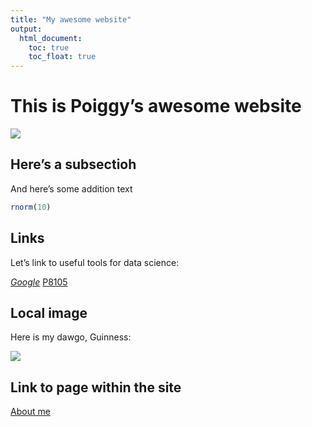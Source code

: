 ```yaml
---
title: "My awesome website"
output: 
  html_document:
    toc: true
    toc_float: true
---
```


# This is Poiggy's awesome website

![](https://media.giphy.com/media/drXGoW1iudhKw/giphy.gif)

## Here's a subsectioh

And here's some addition text

```r
rnorm(10)
```


## Links

Let's link to useful tools for data science:

*[Google](https://www.google.com/)
*[P8105](https://p8105.com/index.html)

## Local image

Here is my dawgo, Guinness:

![](image/dawgo_headshot.jpg)

## Link to page within the site

[About me](about_me.html)



